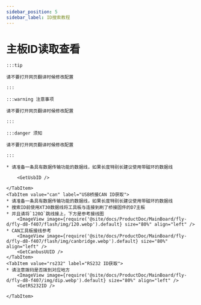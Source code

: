 ```yaml
---
sidebar_position: 5
sidebar_label: ID搜索教程
---
```










# 主板ID读取查看

    :::tip

    请不要打开网页翻译时候修改配置

    :::

    :::warning 注意事项

    请不要打开网页翻译时候修改配置

    :::

    :::danger 须知

    请不要打开网页翻译时候修改配置

    :::

<Tabs>
    <TabItem value="usb" label="USB ID获取" default>
        
    * 请准备一条具有数据传输功能的数据线，如果长度特别长建议使用带磁环的数据线
    
        <GetUsbID />
        
    </TabItem>
    <TabItem value="can" label="USB桥接CAN ID获取">
    * 请准备一条具有数据传输功能的数据线，如果长度特别长建议使用带磁环的数据线
    * 搜索ID前使用XT30数据线将工具板与连接到刷了桥接固件的D7主板
    * 并且请将`120Ω`跳线接上，下方是参考接线图
        <ImageView image={require('@site/docs/ProductDoc/MainBoard/fly-d/fly-d8-f407/flash/img/120.webp').default} size="80%" align="left" />
    * CAN工具板接线参考
        <ImageView image={require('@site/docs/ProductDoc/MainBoard/fly-d/fly-d8-f407/flash/img/canbridge.webp').default} size="80%" align="left" />   
        <GetCanbusUUID />
    </TabItem>
    <TabItem value="rs232" label="RS232 ID获取">
    * 请注意拨码是否拨到对应地方
        <ImageView image={require('@site/docs/ProductDoc/MainBoard/fly-d/fly-d8-f407/img/dip.webp').default} size="80%" align="left" />              
        <GetRS232ID />

    </TabItem>
</Tabs>
